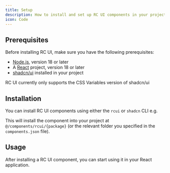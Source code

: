 ```yaml
---
title: Setup
description: How to install and set up RC UI components in your project
icon: Code
---
```


## Prerequisites

Before installing RC UI, make sure you have the following prerequisites:

- [Node.js](https://nodejs.org/en/download/), version 18 or later
- A [React](https://reactjs.org/docs/getting-started.html) project, version 18 or later
- [shadcn/ui](https://ui.shadcn.com/) installed in your project

<Callout type="info">
  RC UI currently only supports the CSS Variables version of shadcn/ui
</Callout>

## Installation

You can install RC UI components using either the `rcui` or `shadcn` CLI e.g.

This will install the component into your project at `@/components/rcui/{package}` (or the relevant folder you specified in the `components.json` file).

## Usage

After installing a RC UI component, you can start using it in your React application.

